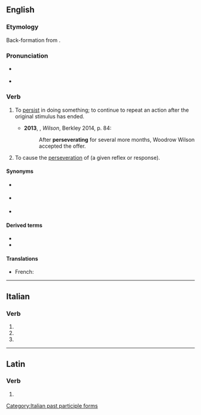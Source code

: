 ==English==

===Etymology===
Back-formation from {{m|en|perseveration}}.

===Pronunciation===
* {{a|UK}} {{IPA|en|/pəːˈsɛvəɹeɪt/}}
* {{a|US}} {{IPA|en|/pɚˈsɛvəˌɹeɪt/}}

===Verb===
{{en-verb|perseverat}}

# {{lb|en|instransitive|chiefly|_|psychology}} To [[persist]] in doing something; to continue to repeat an action after the original stimulus has ended.
#* '''2013''', {{w|A Scott Berg}}, ''Wilson'', Berkley 2014, p. 84:
#*: After '''perseverating''' for several more months, Woodrow Wilson accepted the offer.
# {{lb|en|transitive|psychology}} To cause the [[perseveration]] of (a given reflex or response).

====Synonyms====
* {{l|en|obsesses}} {{qualifier|excess attention or obsession}}
* {{l|en|keep on}} {{qualifier|to repeat}}
* {{l|en|harp}} {{qualifier|to repeat; verb}}

====Derived terms====
* {{l|en|perseveration}}
* {{l|en|perseveratory}}

====Translations====
{{trans-top|behaviour of exclusive and lasting obsession to a detail others consider minor}}
{{trans-mid}}
{{trans-bottom}}

{{trans-top|to repeat or continue a pattern}}
{{trans-mid}}
{{trans-bottom}}

{{checktrans-top}}
* French: {{t+check|fr|persévérer}}
{{trans-mid}}
{{trans-bottom}}

----

==Italian==

===Verb===
{{head|it|verb form}}

# {{inflection of|it|perseverare||2|p|pres|indc}}
# {{inflection of|it|perseverare||2|p|impr}}
# {{feminine plural of|it|perseverato}}

[[Category:Italian past participle forms]]

----

==Latin==

===Verb===
{{la-verb-form|persevērāte}}

# {{inflection of|la|persevērō||2|p|pres|actv|impr}}
